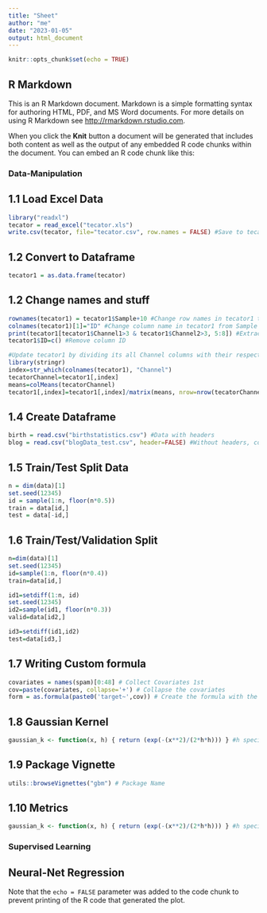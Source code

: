 ```yaml
---
title: "Sheet"
author: "me"
date: "2023-01-05"
output: html_document
---
```


```r
knitr::opts_chunk$set(echo = TRUE)
```

## R Markdown

This is an R Markdown document. Markdown is a simple formatting syntax for authoring HTML, PDF, and MS Word documents. For more details on using R Markdown see <http://rmarkdown.rstudio.com>.

When you click the **Knit** button a document will be generated that includes both content as well as the output of any embedded R code chunks within the document. You can embed an R code chunk like this:

### Data-Manipulation

## 1.1 Load Excel Data

```r
library("readxl")
tecator = read_excel("tecator.xls")
write.csv(tecator, file="tecator.csv", row.names = FALSE) #Save to tecator.csv without rownames
```

## 1.2 Convert to Dataframe
```r
tecator1 = as.data.frame(tecator)

```

## 1.2 Change names and stuff
```r
rownames(tecator1) = tecator1$Sample+10 #Change row names in tecator1 to the values of Sample column plus 10
colnames(tecator1)[1]="ID" #Change column name in tecator1 from Sample to ID
print(tecator1[tecator1$Channel1>3 & tecator1$Channel2>3, 5:8]) #Extract rows in tecator1 such that Channel1 > 3 and Channel2 > 3 and columns between number 5 and number 8
tecator1$ID=c() #Remove column ID

#Update tecator1 by dividing its all Channel columns with their respective means per column
library(stringr)
index=str_which(colnames(tecator1), "Channel")
tecatorChannel=tecator1[,index]
means=colMeans(tecatorChannel)
tecator1[,index]=tecator1[,index]/matrix(means, nrow=nrow(tecatorChannel), ncol=ncol(tecatorChannel), byrow=TRUE)
```

## 1.4 Create Dataframe
```r
birth = read.csv("birthstatistics.csv") #Data with headers
blog = read.csv("blogData_test.csv", header=FALSE) #Without headers, column names are missing.
```

## 1.5 Train/Test Split Data
```r
n = dim(data)[1]
set.seed(12345)
id = sample(1:n, floor(n*0.5))
train = data[id,]
test = data[-id,]
```

## 1.6 Train/Test/Validation Split
```r
n=dim(data)[1]
set.seed(12345)
id=sample(1:n, floor(n*0.4))
train=data[id,]

id1=setdiff(1:n, id)
set.seed(12345)
id2=sample(id1, floor(n*0.3))
valid=data[id2,]

id3=setdiff(id1,id2)
test=data[id3,] 
```

## 1.7 Writing Custom formula
```r
covariates = names(spam)[0:48] # Collect Covariates 1st
cov=paste(covariates, collapse='+') # Collapse the covariates
form = as.formula(paste0('target~',cov)) # Create the formula with the target
```

## 1.8 Gaussian Kernel
```r
gaussian_k <- function(x, h) { return (exp(-(x**2)/(2*h*h))) } #h specifies Kernel Width
```

## 1.9 Package Vignette
```r
utils::browseVignettes("gbm") # Package Name
```

## 1.10 Metrics
```r
gaussian_k <- function(x, h) { return (exp(-(x**2)/(2*h*h))) } #h specifies Kernel Width
```


### Supervised Learning

## Neural-Net Regression


Note that the `echo = FALSE` parameter was added to the code chunk to prevent printing of the R code that generated the plot.
